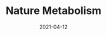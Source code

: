 ---
title: Nature Metabolism
date: '2021-04-12'
tags: ['metabolism', 'nutrition', 'PREDICT study']
draft: false
summary: 'Postprandial glycemic dips predict appetite and caloric intake and are determined by meal content and insulin secretion in healthy individuals: the PREDICT 1 study'
url : 'https://www.nature.com/articles/s42255-021-00383-x'
key : en
---